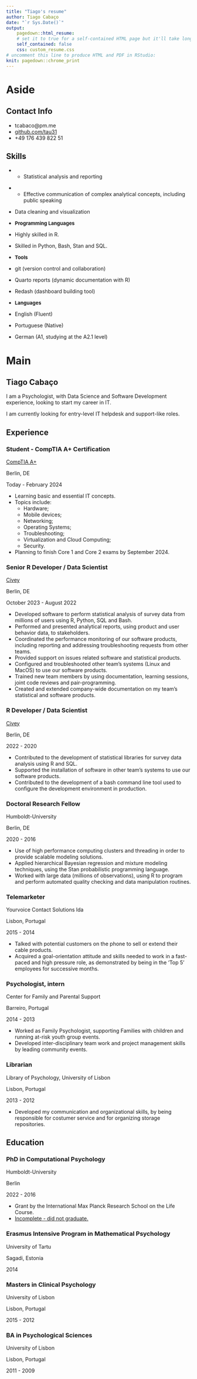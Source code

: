 ```yaml
---
title: "Tiago's resume"
author: Tiago Cabaço
date: "`r Sys.Date()`"
output:
    pagedown::html_resume:
    # set it to true for a self-contained HTML page but it'll take longer to render
    self_contained: false
    css: custom_resume.css
# uncomment this line to produce HTML and PDF in RStudio:
knit: pagedown::chrome_print
---
```


Aside
================================================================================


Contact Info {#contact}
--------------------------------------------------------------------------------

- <i class="fa fa-envelope"></i> tcabaco@pm.me
- <i class="fa fa-github"></i> [github.com/tau31](https://github.com/tau31)
- <i class="fa fa-phone"></i> +49 176 439 822 51


Skills {#skills}
--------------------------------------------------------------------------------
<!-- - <span style = "font-size:8pt">(Legend: </span> -->
<!-- <span style="font-size: 8pt; text-decoration:underline; text-decoration-color: #3491b4">Self-taught</span>  -->
<!-- <span style="font-size: 8pt">/</span>  -->
<!-- <span style="font-size: 8pt; text-decoration:underline; text-decoration-color: #b47d34">Mentored</span> -->
<!-- <span style = "font-size:8pt">)</span> -->

<!-- - - R package development -->

- - Statistical analysis and reporting

<!-- - - <span style="text-decoration:underline; text-decoration-color: #b47d34">Bayesian inference</span> -->

<!-- - - <span style="text-decoration:underline; text-decoration-color: #b47d34">Probabilistic programming</span> -->
<!-- - Probabilistic programming -->

- - Effective communication of complex analytical concepts, including public speaking

<!-- - - <span style="text-decoration:underline; text-decoration-color: #3491b4">Data cleaning</span>  -->
<!-- and <span style="text-decoration:underline; text-decoration-color: #3491b4">pre-processing</span> -->
- Data cleaning and visualization

<!-- - - <span style="text-decoration:underline; text-decoration-color: #3491b4">Data visualization</span> -->
<!-- - Data visualization -->

- <span style="font-size:10pt">**Programming Languages**</span>

<!-- - Highly skilled in <span style="text-decoration:underline; text-decoration-color: #3491b4">R</span>, <span style="text-decoration:underline; text-decoration-color: #b47d34">Stan</span> and <span style="text-decoration:underline; text-decoration-color: #3491b4">Latex</span> -->

- Highly skilled in R. 

<!-- - Skilled in <span style="text-decoration:underline; text-decoration-color: #3491b4">Bash</span> and PostgreSQL -->

- Skilled in Python, Bash, Stan and SQL.

<!-- Tools {#skills} -->
<!-- -------------------------------------------------------------------------------- -->

- <span style="font-size:10pt">**Tools**</span>

- git (version control and collaboration)
- Quarto reports (dynamic documentation with R)
- Redash (dashboard building tool)

<!-- - <span style="text-decoration:underline; text-decoration-color: #3491b4">Git</span> (version control and collaboration)  -->
<!-- - <span style="text-decoration:underline; text-decoration-color: #3491b4">Quarto reports</span> (dynamic documentation with R) -->

<!-- Languages {#skills} -->
<!-- -------------------------------------------------------------------------------- -->

- <span style="font-size:10pt">**Languages**</span>

- English (Fluent)
- Portuguese (Native)
- German (A1, studying at the A2.1 level)


Main 
================================================================================

Tiago Cabaço {#title}
--------------------------------------------------------------------------------
I am a Psychologist, with Data Science and Software Development experience, 
looking to start my career in IT. 

I am currently looking for entry-level IT helpdesk and support-like roles. 

<!-- ### About me -->
<!-- I hold a Master degree in Psychology and I am a Data Scientist that uses tools like R, SQL, Python and Bash. -->

<!-- I enjoy the challenges of processing and exploring complex data, and I use statistics to  -->
<!-- uncover findings and insights. -->

<!-- I welcome the collaboration with colleagues and I am very driven to adjust to each audience when communicating -->
<!-- findings and results. -->

<!-- Being able to dive deep into new topics and learn new technologies, is something that is very dear to me.  -->

<!-- I am looking for an opportunity where I can use my skills to make a difference in people's life and in our society. -->

Experience {data-icon=laptop}
--------------------------------------------------------------------------------

### Student - CompTIA A+ Certification

[CompTIA A+](https://www.comptia.org/certifications/a#overview)

Berlin, DE 

Today - February 2024

- Learning basic and essential IT concepts.
- Topics include:
    - Hardware;
    - Mobile devices;
    - Networking;
    - Operating Systems;
    - Troubleshooting;
    - Virtualization and Cloud Computing;
    - Security.

- Planning to finish Core 1 and Core 2 exams by September 2024. 

### Senior R Developer / Data Scientist

[Civey](https://civey.com/) 

Berlin, DE

October 2023 - August 2022

- Developed software to perform statistical analysis of survey data from millions of users using R, Python, SQL and Bash.
- Performed and presented analytical reports, using product and user behavior data, to stakeholders. 
- Coordinated the performance monitoring of our software products, including reporting and addressing troubleshooting requests
from other teams. 
- Provided support on issues related software and statistical products.  
- Configured and troubleshooted other team's systems (Linux and MacOS) to use our software products.
- Trained new team members by using documentation, learning sessions, joint code reviews and 
pair-programming.
- Created and extended company-wide documentation on my team's statistical and software products. 


<!-- - Developed R statistical libraries used daily to transform millions of user's survey responses 
into statistically representative results, used on all the company's costumer-facing products. 
- Analyzed data from millions of users using R, PostgreSQL and Clickhouse and produced visualizations, 
dashboards and reports to answer stakeholder's analytical requests, resulting in a better support for decisions 
across our products.
- Contributed to an extensive refactoring of a core functionality which
simplified its maintenance and improved its extendibility, culminating in the development of a new
product. 
- Coordinated the monitoring of our R software products, including the cooperation with 
other teams, which resulted in the development of new monitoring features and dashboards (e.g. Slack bots or 
Redash Dashboards) and in an improved communication and efficiency in problem-solving. 
- Developed internal tools with R, Bash, PostgreSQL, Clickhouse and Python used to support other teams,
resulting in an increased speed and flexibility to meet customer's requests. 
- Created documentation covering the statistical concepts and logic used in our products, which resulted in the 
improved understanding of our products, both internally and by other teams.  -->

### R Developer / Data Scientist

[Civey](https://civey.com/) 

Berlin, DE

2022 - 2020

- Contributed to the development of statistical libraries for survey data analysis using R and SQL. 
- Supported the installation of software in other team's systems to use our software products. 
- Contributed to the development of a bash command line tool used to configure the development environment in production.

<!-- - Contributed to the development of R libraries used to calculate more then 10.000 representative survey 
results daily.  
- Lead the development of a new feature for geographical survey analysis, resulting in an new product. 
- Developed a service that daily updates statistical estimates of the German population using R and Python Airflow, 
which directly improved the quality of our poll results.  
- Contributed to the development of bash command line tool used to configure the R environment in production, resulting 
in efficient and safe workflow for new releases to production.    -->

### Doctoral Research Fellow

Humboldt-University 

Berlin, DE

2020 - 2016

<!-- - Grant by the International Max Planck Research School on the Life Course. -->
<!-- - Use of high performance computing clusters and threading in order to provide scalable modeling solutions, reverting in added time to iterate over model building.  -->
- Use of high performance computing clusters and threading in order to provide scalable modeling solutions.
<!-- - Applied hierarchical Bayesian regression and mixture modeling techniques, using the Stan probabilistic programming language, to account for different aspects of how the data was structured and generated. -->
- Applied hierarchical Bayesian regression and mixture modeling techniques, using the Stan probabilistic programming language.
- Worked with large data (millions of observations), using R to program and perform automated quality checking and data manipulation routines.  
<!-- - Developed visualizations using ggplot in R to efficiently communicate insights and assess statistical model performance. -->

<!-- ### Research Trainee   -->

<!-- Psychological methods group -->

<!-- University of Amsterdam, NL -->

<!-- 2016 - 2015 -->

<!-- - Created, maintained an archival data base with historical events from the Psychometric Society, resulting in a publication.  -->
<!-- - Developed R based animated network visualizations of sequences of historical events.  -->


### Telemarketer

Yourvoice Contact Solutions lda

Lisbon, Portugal

2015 - 2014

- Talked with potential customers on the phone to sell or extend their cable products. 
- Acquired a goal-orientation attitude and skills needed to work in a fast-paced and high pressure role, as demonstrated by being in the 'Top 5' employees for successive months.

### Psychologist, intern

Center for Family and Parental Support

Barreiro, Portugal

2014 - 2013

- Worked as Family Psychologist, supporting Families with children and running at-risk youth group events. 
- Developed inter-disciplinary team work and project management skills by leading community events.

<!-- ### Research Consultant -->

<!-- Freelance -->

<!-- Lisbon, Portugal -->

<!-- 2014 - 2012 -->

<!-- - Consulted several research projects by supporting data analysis projects, and by conducting and translating structured interviews. -->


### Librarian

Library of Psychology, University of Lisbon

Lisbon, Portugal

2013 - 2012 

- Developed my communication and organizational skills, by being responsible for costumer service and for organizing storage repositories.


<!-- ### Research Assistant  -->

<!-- Cognitive psychology lab -->

<!-- University of Lisbon, Portugal -->

<!-- 2012 - 2011 -->

<!-- - Assisted ongoing research projects by doing data collection and literature review, resulting in an authored publication and development of project management skills. -->


<!-- ### Research Fellow -->

<!-- Grant by Amadeu Dias Foundation -->

<!-- Lisbon, Portugal -->

<!-- 2011 - 2010 -->

<!-- - Responsible for data collection, lab management and reporting. The project received the foundation's award for best social sciences project. -->



Education {data-icon=graduation-cap}
--------------------------------------------------------------------------------

### PhD in Computational Psychology

Humboldt-University

Berlin

2022 - 2016

- Grant by the International Max Planck Research School on the Life Course.
- [Incomplete - did not graduate.]{.underline}

### Erasmus Intensive Program in Mathematical Psychology

University of Tartu

Sagadi, Estonia

2014


### Masters in Clinical Psychology

University of Lisbon

Lisbon, Portugal

2015 - 2012

<!-- For my thesis I developed and deployed an online survey, and self-learned R to implement a non-standard statistical model. All of which resulted in receiving the highest grade with distinction.   -->


### BA in Psychological Sciences

University of Lisbon

Lisbon, Portugal

2011 - 2009


<!-- Civic participation {data-icon=hands-helping}
--------------------------------------------------------------------------------

### Student representation

Graduate students representative

Berlin

2018 - 2017

- Agilized the communication between administration and students. 


### Elder Care

Elderly Care Home

Lisbon, Portugal

2014 - 2013

Supported physiotherapy sessions with the elderly.


### Student representation
Pedagogical Counsel

Faculty of Psychology, University of Lisbon

2013 - 2009

- As student body representative, I made the connection between students and faculty. 
- I was responsible for scheduling the exams for all courses and represented the faculty in an external evaluation process.  -->

<!-- ### Disaster Relief -->

<!-- Faculty of Psychology -->

<!-- University of Lisbon, Portugal -->

<!-- 2010 -->

<!-- - Organized a Goods Collection Campaign to support Madeira's population, when it was affected by disaster floods in February 2010. -->


<!-- ### Drug Addiction and Homelessness -->

<!-- Teen Challenge -->

<!-- Lisbon, Portugal -->

<!-- 2009 - 2006 -->

<!-- - Volunteered at the food and syringes delivery team. Organized and conducted community activities for children and elderly people in a disadvantaged neighborhood. -->

<!-- 
Publications {data-icon=file}
--------------------------------------------------------------------------------

- Wijsen, L. D., Borsboom, D.,  **Cabaço, T.**, & Heiser, W. J. (2019).  *An Academic Genealogy of Psychometric Society Presidents*. *Psychometrika*, *84*(2), 562-588.
- Almeida, J., Mahon, B. Z., Zapater-Raberov, V., Dziuba, A., **Cabaço, T.**, Marques, J. F., & Caramazza, A. (2014). Grasping with the eyes: *The role of elongation in visual recognition of manipulable objects. Cognitive, Affective, & Behavioral Neuroscience*, *14*(1), 319-335. -->
